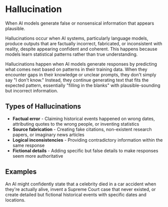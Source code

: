# Hallucination

When AI models generate false or nonsensical information that appears plausible.

Hallucinations occur when AI systems, particularly language models, produce outputs that are factually incorrect, fabricated, or inconsistent with reality, despite appearing confident and coherent. This happens because models learn statistical patterns rather than true understanding.

Hallucinations happen when AI models generate responses by predicting what comes next based on patterns in their training data. When they encounter gaps in their knowledge or unclear prompts, they don't simply say "I don't know." Instead, they continue generating text that fits the expected pattern, essentially "filling in the blanks" with plausible-sounding but incorrect information.

## Types of Hallucinations
- **Factual error** - Claiming historical events happened on wrong dates, attributing quotes to the wrong people, or inventing statistics
- **Source fabrication** - Creating fake citations, non-existent research papers, or imaginary news articles
- **Logical inconsistencies** - Providing contradictory information within the same response
- **Fictional details** - Adding specific but false details to make responses seem more authoritative


## Examples

An AI might confidently state that a celebrity died in a car accident when they're actually alive, invent a Supreme Court case that never existed, or create detailed but fictional historical events with specific dates and locations.